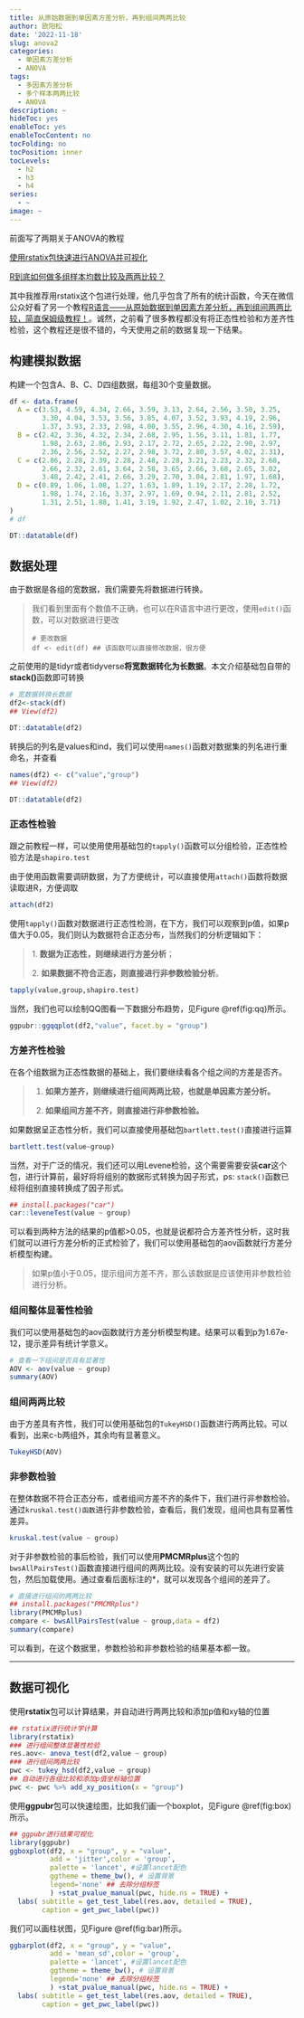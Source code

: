 ```yaml
---
title: 从原始数据到单因素方差分析，再到组间两两比较
author: 欧阳松
date: '2022-11-18'
slug: anova2
categories:
  - 单因素方差分析
  - ANOVA
tags:
  - 多因素方差分析
  - 多个样本两两比较
  - ANOVA
description: ~
hideToc: yes
enableToc: yes
enableTocContent: no
tocFolding: no
tocPosition: inner
tocLevels:
  - h2
  - h3
  - h4
series:
  - ~
image: ~
---
```


前面写了两期关于ANOVA的教程

[使用rstatix包快速进行ANOVA并可视化](/course/2022-11-11-rstatix-anova/)

[R到底如何做多组样本均数比较及两两比较？](/course/anova/)

其中我推荐用rstatix这个包进行处理，他几乎包含了所有的统计函数，今天在微信公众好看了另一个教程[R语言------从原始数据到单因素方差分析，再到组间两两比较，简直保姆级教程！](https://mp.weixin.qq.com/s/yNGU26deKwxR5yZ4n7byFw)。诚然，之前看了很多教程都没有将正态性检验和方差齐性检验，这个教程还是很不错的，今天使用之前的数据复现一下结果。

## 构建模拟数据

构建一个包含A、B、C、D四组数据，每组30个变量数据。

```r
df <- data.frame(
  A = c(3.53, 4.59, 4.34, 2.66, 3.59, 3.13, 2.64, 2.56, 3.50, 3.25, 
        3.30, 4.04, 3.53, 3.56, 3.85, 4.07, 3.52, 3.93, 4.19, 2.96, 
        1.37, 3.93, 2.33, 2.98, 4.00, 3.55, 2.96, 4.30, 4.16, 2.59),
  B = c(2.42, 3.36, 4.32, 2.34, 2.68, 2.95, 1.56, 3.11, 1.81, 1.77, 
        1.98, 2.63, 2.86, 2.93, 2.17, 2.72, 2.65, 2.22, 2.90, 2.97, 
        2.36, 2.56, 2.52, 2.27, 2.98, 3.72, 2.80, 3.57, 4.02, 2.31),
  C = c(2.86, 2.28, 2.39, 2.28, 2.48, 2.28, 3.21, 2.23, 2.32, 2.68, 
        2.66, 2.32, 2.61, 3.64, 2.58, 3.65, 2.66, 3.68, 2.65, 3.02, 
        3.48, 2.42, 2.41, 2.66, 3.29, 2.70, 3.04, 2.81, 1.97, 1.68),
  D = c(0.89, 1.06, 1.08, 1.27, 1.63, 1.89, 1.19, 2.17, 2.28, 1.72, 
        1.98, 1.74, 2.16, 3.37, 2.97, 1.69, 0.94, 2.11, 2.81, 2.52, 
        1.31, 2.51, 1.88, 1.41, 3.19, 1.92, 2.47, 1.02, 2.10, 3.71)
)
# df
```

```r
DT::datatable(df)
```

## 数据处理

由于数据是各组的宽数据，我们需要先将数据进行转换。

> 我们看到里面有个数值不正确，也可以在R语言中进行更改，使用`edit()`函数，可以对数据进行更改
>
>     # 更改数据
>     df <- edit(df) ## 该函数可以直接修改数据，很方便

之前使用的是tidyr或者tidyverse**将宽数据转化为长数据**。本文介绍基础包自带的**stack()**函数即可转换

```r
# 宽数据转换长数据
df2<-stack(df)
## View(df2)
```

```r
DT::datatable(df2)
```

转换后的列名是values和ind，我们可以使用`names()`函数对数据集的列名进行重命名，并查看

```r
names(df2) <- c("value","group")
## View(df2)
```

```r
DT::datatable(df2)
```

### 正态性检验

跟之前教程一样，可以使用使用基础包的`tapply()`函数可以分组检验，正态性检验方法是`shapiro.test`

由于使用函数需要调研数据，为了方便统计，可以直接使用`attach()`函数将数据读取进R，方便调取

```r
attach(df2)
```

使用`tapply()`函数对数据进行正态性检测，在下方，我们可以观察到p值，如果p值大于0.05，我们则认为数据符合正态分布，当然我们的分析逻辑如下：

> 1\. **数据为正态性，则继续进行方差分析**；
>
> 2\. **如果数据不符合正态，则直接进行非参数检验分析**。

```r
tapply(value,group,shapiro.test)
```

当然，我们也可以绘制QQ图看一下数据分布趋势，见Figure \@ref(fig:qq)所示。

```r
ggpubr::ggqqplot(df2,"value", facet.by = "group")
```

### 方差齐性检验

在各个组数据为正态性数据的基础上，我们要继续看各个组之间的方差是否齐。

> 1.  **如果方差齐，则继续进行组间两两比较，也就是单因素方差分析。**
>
> 2.  **如果组间方差不齐，则直接进行非参数检验。**

如果数据呈正态性分析，我们可以直接使用基础包`bartlett.test()`直接进行运算

```r
bartlett.test(value~group)
```

当然，对于广泛的情况，我们还可以用Levene检验，这个需要需要安装**car**这个包，进行计算前，最好将将组别的数据形式转换为因子形式，ps: `stack()`函数已经将组别直接转换成了因子形式。

```r
## install.packages("car") 
car::leveneTest(value ~ group)
```

可以看到两种方法的结果的p值都\>0.05，也就是说都符合方差齐性分析，这时我们就可以进行方差分析的正式检验了，我们可以使用基础包的aov函数就行方差分析模型构建。

> 如果p值小于0.05，提示组间方差不齐，那么该数据是应该使用非参数检验进行分析。

### 组间整体显著性检验

我们可以使用基础包的aov函数就行方差分析模型构建。结果可以看到p为1.67e-12，提示差异有统计学意义。

```r
# 查看一下组间是否具有显著性
AOV <- aov(value ~ group)
summary(AOV)
```

### 组间两两比较

由于方差具有齐性，我们可以使用基础包的`TukeyHSD()`函数进行两两比较。可以看到，出来c-b两组外，其余均有显著意义。

```r
TukeyHSD(AOV)
```

### 非参数检验

在整体数据不符合正态分布，或者组间方差不齐的条件下，我们进行非参数检验。通过`kruskal.test()函数`进行非参数检验，查看后，我们发现，组间也具有显著性差异。

```r
kruskal.test(value ~ group)
```

对于非参数检验的事后检验，我们可以使用**PMCMRplus**这个包的`bwsAllPairsTest()`函数直接进行组间的两两比较。没有安装的可以先进行安装包，然后加载使用。通过查看后面标注的\*，就可以发现各个组间的差异了。

```r
# 直接进行组间的两两比较
## install.packages("PMCMRplus")
library(PMCMRplus)
compare <- bwsAllPairsTest(value ~ group,data = df2)
summary(compare)
```

可以看到，在这个数据里，参数检验和非参数检验的结果基本都一致。

------------------------------------------------------------------------

## 数据可视化

使用**rstatix**包可以计算结果，并自动进行两两比较和添加p值和xy轴的位置

```r
## rstatix进行统计学计算
library(rstatix) 
### 进行组间整体显著性检验
res.aov<- anova_test(df2,value ~ group)
### 进行组间两两比较
pwc <- tukey_hsd(df2,value ~ group)
## 自动进行各组比较和添加p值坐标轴位置
pwc <- pwc %>% add_xy_position(x = "group")
```

使用**ggpubr**包可以快速绘图，比如我们画一个boxplot，见Figure \@ref(fig:box)所示。

```r
## ggpubr进行结果可视化
library(ggpubr)
ggboxplot(df2, x = "group", y = "value",
          add = 'jitter',color = 'group',
          palette = 'lancet', #设置lancet配色
          ggtheme = theme_bw(), # 设置背景
          legend='none' ## 去除分组标签
          ) +stat_pvalue_manual(pwc, hide.ns = TRUE) +
  labs( subtitle = get_test_label(res.aov, detailed = TRUE), 
        caption = get_pwc_label(pwc))
```

我们可以画柱状图，见Figure \@ref(fig:bar)所示。

```r
ggbarplot(df2, x = "group", y = "value",
          add = 'mean_sd',color = 'group',
          palette = 'lancet', #设置lancet配色
          ggtheme = theme_bw(), # 设置背景
          legend='none' ## 去除分组标签
          ) +stat_pvalue_manual(pwc, hide.ns = TRUE) +
  labs( subtitle = get_test_label(res.aov, detailed = TRUE), 
        caption = get_pwc_label(pwc))
```
